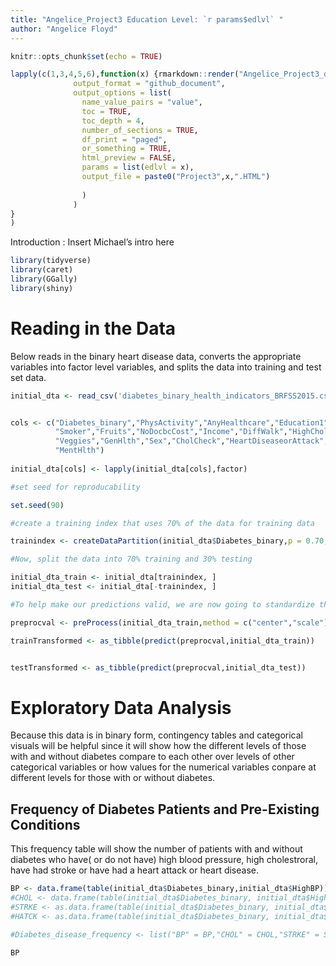 ```yaml
---
title: "Angelice_Project3 Education Level: `r params$edlvl` "
author: "Angelice Floyd"
---
```


```r
knitr::opts_chunk$set(echo = TRUE)
```

```r

lapply(c(1,3,4,5,6),function(x) {rmarkdown::render("Angelice_Project3_draft.Rmd",
              output_format = "github_document", 
              output_options = list(
                name_value_pairs = "value", 
                toc = TRUE,
                toc_depth = 4, 
                number_of_sections = TRUE, 
                df_print = "paged", 
                or_something = TRUE,
                html_preview = FALSE,
                params = list(edlvl = x),
                output_file = paste0("Project3",x,".HTML")
                
                )
              )
}
)
```


Introduction : Insert Michael's intro here 

```r

library(tidyverse)
library(caret)
library(GGally)
library(shiny)
```


# Reading in the Data 

Below reads in the binary heart disease data, converts the appropriate variables into factor level variables, and splits the data into training and test set data. 

```r
initial_dta <- read_csv('diabetes_binary_health_indicators_BRFSS2015.csv') %>% mutate( Education1 = ifelse(Education %in% c(1,2),1,Education)) %>% filter(Education1 == params$edlvl)


cols <- c("Diabetes_binary","PhysActivity","AnyHealthcare","Education1","HighBP",
          "Smoker","Fruits","NoDocbcCost","Income","DiffWalk","HighChol","Stroke",
          "Veggies","GenHlth","Sex","CholCheck","HeartDiseaseorAttack","HvyAlcoholConsump",
          "MentHlth")
  
initial_dta[cols] <- lapply(initial_dta[cols],factor)

#set seed for reproducability 

set.seed(90)

#create a training index that uses 70% of the data for training data

trainindex <- createDataPartition(initial_dta$Diabetes_binary,p = 0.70, list= FALSE)

#Now, split the data into 70% training and 30% testing

initial_dta_train <- initial_dta[trainindex, ]
initial_dta_test <- initial_dta[-trainindex, ]

#To help make our predictions valid, we are now going to standardize the numeric variables

preprocval <- preProcess(initial_dta_train,method = c("center","scale"))

trainTransformed <- as_tibble(predict(preprocval,initial_dta_train))


testTransformed <- as_tibble(predict(preprocval,initial_dta_test))

```

# Exploratory Data Analysis 

Because this data is in binary form, contingency tables and categorical visuals will be helpful since it will show how the different levels of those with and without diabetes compare to each other over levels of other categorical variables or how values for the numerical variables conpare at different levels for those with or without diabetes. 

## Frequency of Diabetes Patients and Pre-Existing Conditions 

This frequency table will show the number of patients with and without diabetes who have( or do not have) high blood pressure, high cholestroral, have had stroke or have had a heart attack or heart disease.  

```r


BP <- data.frame(table(initial_dta$Diabetes_binary,initial_dta$HighBP)) %>% rename(Diabetes_binary="Var1", High_BP = "Var2", BP_Freq = "Freq")
#CHOL <- data.frame(table(initial_dta$Diabetes_binary, initial_dta$HighChol,initial_dta$params$edlvl)) %>% rename(Diabetes_binary="Var1", High_Chol = "Var2", HI_CHOL_Freq = "Freq" )
#STRKE <- as.data.frame(table(initial_dta$Diabetes_binary, initial_dta$Stroke,initial_dta$params$edlvl)) %>% rename(Diabetes_binary="Var1", Stroke = "Var2", sTROKE_Freq = "Freq" )
#HATCK <- as.data.frame(table(initial_dta$Diabetes_binary, initial_dta$HeartDiseaseorAttack,initial_dta$params$edlvl)) %>% rename(Diabetes_binary="Var1", Heart_Disease_Attack = "Var2", Heart_Disease_Attack_Freq = "Freq" )

#Diabetes_disease_frequency <- list("BP" = BP,"CHOL" = CHOL,"STRKE" = STRKE,"HATCK" = HATCK)

BP

```